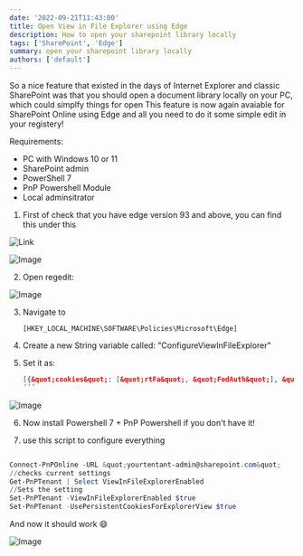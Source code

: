 ```yaml
---
date: '2022-09-21T11:43:00'
title: Open View in File Explorer using Edge
description: How to open your sharepoint library locally
tags: ['SharePoint', 'Edge']
summary: open your sharepoint library locally
authors: ['default']
---
```


So a nice feature that existed in the days of Internet Explorer and classic SharePoint was that you should open a document library locally on your PC, which could simplfy things for open
This feature is now again avaiable for SharePoint Online using Edge and all you need to do it some simple edit in your registery!

Requirements:

- PC with Windows 10 or 11
- SharePoint admin
- PowerShell 7
- PnP Powershell Module
- Local adminsitrator

1. First of check that you have edge version 93 and above, you can find this under this

![Link](edge://settings/help)

![Image](/static/images/assets/ViewinFileExplorer/1.png)

2. Open regedit:

![Image](/static/images/assets/ViewinFileExplorer/2.png)

3. Navigate to

   ```regedit
   [HKEY_LOCAL_MACHINE\SOFTWARE\Policies\Microsoft\Edge]
   ```

4. Create a new String variable called: &quot;ConfigureViewInFileExplorer&quot;

5. Set it as:

   ```json
   [{&quot;cookies&quot;: [&quot;rtFa&quot;, &quot;FedAuth&quot;], &quot;domain&quot;: &quot;yourIntranet.sharepoint.com&quot;}]
   ´´´
   ```

![Image](/static/images/assets/ViewinFileExplorer/3.png)

6. Now install Powershell 7 + PnP Powershell if you don't have it!

7. use this script to configure everything

```powerShell

Connect-PnPOnline -URL &quot;yourtentant-admin@sharepoint.com&quot;
//checks current settings
Get-PnPTenant | Select ViewInFileExplorerEnabled
//Sets the setting
Set-PnPTenant -ViewInFileExplorerEnabled $true
Set-PnPTenant -UsePersistentCookiesForExplorerView $true

```

And now it should work :smile:

![Image](/static/images/assets/ViewinFileExplorer/4.png)
